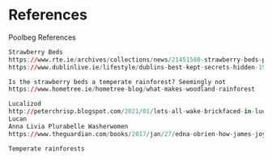 # References {.unnumbered}

::: {#refs}
:::

Poolbeg References

```r
Strawberry Beds
https://www.rte.ie/archives/collections/news/21451580-strawberry-beds-protection/
https://www.dublinlive.ie/lifestyle/dublins-best-kept-secrets-hidden-19277927

Is the strawberry beds a temperate rainforest? Seemingly not
https://www.hometree.ie/hometree-blog/what-makes-woodland-rainforest

Lucalizod
http://peterchrisp.blogspot.com/2021/01/lets-all-wake-brickfaced-in-lucan.html
Lucan
Anna Livia Plurabelle Washerwomen
https://www.theguardian.com/books/2017/jan/27/edna-obrien-how-james-joyces-anna-livia-plurabelle-shook-the-literary-world
```

```r
Temperate rainforests

```
